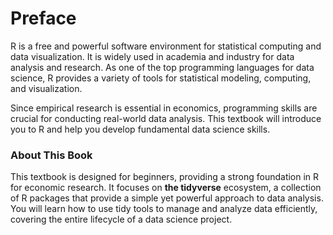 # Preface {.unnumbered}

R is a free and powerful software environment for statistical computing and data visualization. It is widely used in academia and industry for data analysis and research. As one of the top programming languages for data science, R provides a variety of tools for statistical modeling, computing, and visualization.

Since empirical research is essential in economics, programming skills are crucial for conducting real-world data analysis. This textbook will introduce you to R and help you develop fundamental data science skills.

### **About This Book**

This textbook is designed for beginners, providing a strong foundation in R for economic research. It focuses on **the tidyverse** ecosystem, a collection of R packages that provide a simple yet powerful approach to data analysis. You will learn how to use tidy tools to manage and analyze data efficiently, covering the entire lifecycle of a data science project.
